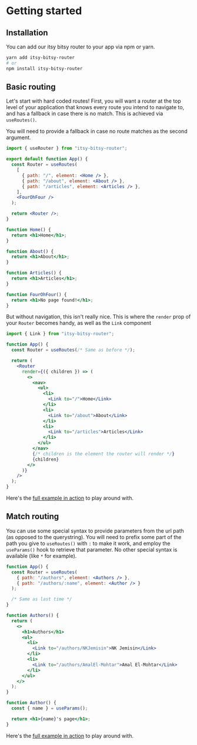# Getting started

## Installation

You can add our itsy bitsy router to your app via npm or yarn.

```sh
yarn add itsy-bitsy-router
# or
npm install itsy-bitsy-router
```

## Basic routing

Let's start with hard coded routes! First, you will want a router at the top
level of your application that knows every route you intend to navigate to, and
has a fallback in case there is no match. This is achieved via `useRoutes()`.

You will need to provide a fallback in case no route matches as the second
argument.

```jsx
import { useRouter } from "itsy-bitsy-router";

export default function App() {
  const Router = useRoutes(
    [
      { path: "/", element: <Home /> },
      { path: "/about", element: <About /> },
      { path: "/articles", element: <Articles /> },
    ],
    <FourOhFour />
  );

  return <Router />;
}

function Home() {
  return <h1>Home</h1>;
}

function About() {
  return <h1>About</h1>;
}

function Articles() {
  return <h1>Articles</h1>;
}

function FourOhFour() {
  return <h1>No page found!</h1>;
}
```

But without navigation, this isn't really nice. This is where the `render` prop
of your `Router` becomes handy, as well as the `Link` component

```jsx
import { Link } from "itsy-bitsy-router";

function App() {
  const Router = useRoutes(/* Same as before */);

  return (
    <Router
      render={({ children }) => (
        <>
          <nav>
            <ul>
              <li>
                <Link to="/">Home</Link>
              </li>
              <li>
                <Link to="/about">About</Link>
              </li>
              <li>
                <Link to="/articles">Articles</Link>
              </li>
            </ul>
          </nav>
          {/* children is the element the router will render */}
          {children}
        </>
      )}
    />
  );
}
```

Here's the
[full example in action](https://codesandbox.io/s/basic-routing-vc8lz?file=/src/App.js)
to play around with.

## Match routing

You can use some special syntax to provide parameters from the url path (as
opposed to the querystring). You will need to prefix some part of the path you
give to `useRoutes()` with `:` to make it work, and employ the `useParams()`
hook to retrieve that parameter. No other special syntax is available (like `*`
for example).

```jsx
function App() {
  const Router = useRoutes(
    { path: "/authors", element: <Authors /> },
    { path: "/authors/:name", element: <Author /> }
  );

  /* Same as last time */
}

function Authors() {
  return (
    <>
      <h1>Authors</h1>
      <ul>
        <li>
          <Link to="/authors/NKJemisin">NK Jemisin</Link>
        </li>
        <li>
          <Link to="/authors/AmalEl-Mohtar">Amal El-Mohtar</Link>
        </li>
      </ul>
    </>
  );
}

function Author() {
  const { name } = useParams();

  return <h1>{name}'s page</h1>;
}
```

Here's the
[full example in action](https://codesandbox.io/s/match-routing-vnhh9?file=/src/App.js)
to play around with.
